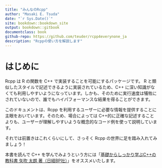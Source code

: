 ```yaml
--- 
title: "みんなのRcpp"
author: "Masaki E. Tsuda"
date: "`r Sys.Date()`"
site: bookdown::bookdown_site
output: bookdown::gitbook
documentclass: book
github-repo: https://github.com/teuder/rcpp4everynone_ja
description: "Rcppの使い方を解説します"
---
```



# はじめに {-}

Rcpp は R の関数を C++ で実装することを可能にするパッケージです。 R と類似したスタイルで記述できるように実装されているため、C++ に深い知識がなくても利用しやすいようになっています。しかも、そのために実行速度は犠牲にされていないので、誰でもハイパフォーマンスな結果を得ることができます。

このドキュメントは、Rcpp を利用するユーザーに必要な情報を提供することに主眼をおいています。そのため、場合によっては C++的に正確な記述することよりも、ユーザーが理解しやすいような概念的なコード例を使って説明しています。

それでは前置きはこれくらいにして、さっそく Rcpp の世界に足を踏み入れてみましょう！

本書を読んで C++ を学んでみようという方には「[基礎からしっかり学ぶC++の教科書 矢吹 太朗 著（日経BP社）](http://www.nikkeibp.co.jp/atclpubmkt/book/17/P98930/)」をオススメいたします。



